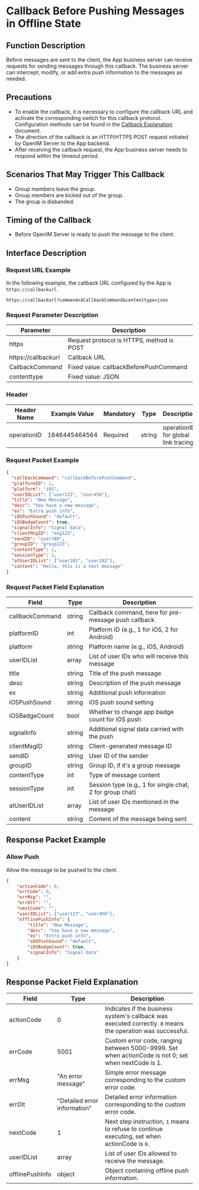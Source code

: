 # Callback Before Pushing Messages in Offline State

## Function Description
Before messages are sent to the client, the App business server can receive requests for sending messages through this callback. The business server can intercept, modify, or add extra push information to the messages as needed.

## Precautions
- To enable the callback, it is necessary to configure the callback URL and activate the corresponding switch for this callback protocol. Configuration methods can be found in the [Callback Explanation](../introduction) document.
- The direction of the callback is an HTTP/HTTPS POST request initiated by OpenIM Server to the App backend.
- After receiving the callback request, the App business server needs to respond within the timeout period.

## Scenarios That May Trigger This Callback
- Group members leave the group.
- Group members are kicked out of the group.
- The group is disbanded.

## Timing of the Callback
- Before OpenIM Server is ready to push the message to the client.

## Interface Description

### Request URL Example
In the following example, the callback URL configured by the App is `https://callbackurl`.
```plaintext
https://callbackurl?command=$CallbackCommand&contenttype=json
```

### Request Parameter Description

| Parameter        | Description                                       |
|------------------|---------------------------------------------------|
| https            | Request protocol is HTTPS, method is POST         |
| https://callbackurl | Callback URL                                    |
| CallbackCommand  | Fixed value: callbackBeforePushCommand            |
| contenttype      | Fixed value: JSON                                 |

### Header
| Header Name | Example Value | Mandatory | Type   | Description               |
|-------------|---------------|-----------|--------|---------------------------|
| operationID | 1646445464564 | Required  | string | operationID for global link tracing |

### Request Packet Example
```json
{
  "callbackCommand": "callbackBeforePushCommand",
  "platformID": 1,
  "platform": "iOS",
  "userIDList": ["user123", "user456"],
  "title": "New Message",
  "desc": "You have a new message",
  "ex": "Extra push info",
  "iOSPushSound": "default",
  "iOSBadgeCount": true,
  "signalInfo": "Signal data",
  "clientMsgID": "msg123",
  "sendID": "user789",
  "groupID": "group123",
  "contentType": 1,
  "sessionType": 2,
  "atUserIDList": ["user101", "user102"],
  "content": "Hello, this is a test message"
}
```

### Request Packet Field Explanation

| Field          | Type   | Description                                         |
|----------------|--------|-----------------------------------------------------|
| callbackCommand| string | Callback command, here for pre-message push callback|
| platformID     | int    | Platform ID (e.g., 1 for iOS, 2 for Android)        |
| platform       | string | Platform name (e.g., iOS, Android)                  |
| userIDList     | array  | List of user IDs who will receive this message      |
| title          | string | Title of the push message                           |
| desc           | string | Description of the push message                     |
| ex             | string | Additional push information                         |
| iOSPushSound   | string | iOS push sound setting                              |
| iOSBadgeCount  | bool   | Whether to change app badge count for iOS push      |
| signalInfo     | string | Additional signal data carried with the push        |
| clientMsgID    | string | Client-generated message ID                         |
| sendID         | string | User ID of the sender                               |
| groupID        | string | Group ID, if it's a group message                   |
| contentType    | int    | Type of message content                             |
| sessionType    | int    | Session type (e.g., 1 for single chat, 2 for group chat) |
| atUserIDList   | array  | List of user IDs mentioned in the message            |
| content        | string | Content of the message being sent                   |

## Response Packet Example

### Allow Push
Allow the message to be pushed to the client.

```json
{
    "actionCode": 0,
    "errCode": 0,
    "errMsg": "",
    "errDlt": "",
    "nextCode": "",
    "userIDList": ["user123", "user456"],
    "offlinePushInfo": {
        "title": "New Message",
        "desc": "You have a new message",
        "ex": "Extra push info",
        "iOSPushSound": "default",
        "iOSBadgeCount": true,
        "signalInfo": "Signal data"
    }
}
```

## Response Packet Field Explanation

| Field           | Type   | Description                                             |
|-----------------|--------|---------------------------------------------------------|
| actionCode      | 0      | Indicates if the business system's callback was executed correctly. `0` means the operation was successful. |
| errCode         | 5001   | Custom error code, ranging between 5000-9999. Set when actionCode is not 0; set when nextCode is 1. |
| errMsg          | "An error message" | Simple error message corresponding to the custom error code. |
| errDlt          | "Detailed error information" | Detailed error information corresponding to the custom error code. |
| nextCode        | 1      | Next step instruction, `1` means to refuse to continue executing, set when actionCode is `0`. |
| userIDList      | array  | List of user IDs allowed to receive the message.        |
| offlinePushInfo | object | Object containing offline push information.             |